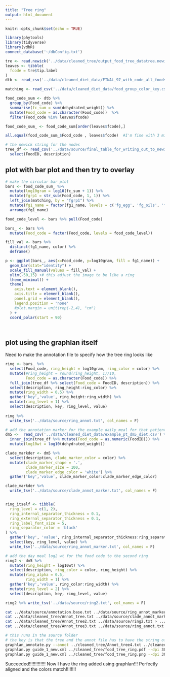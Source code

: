 ```yaml
---
title: "Tree ring"
output: html_document
---
```


```r
knitr::opts_chunk$set(echo = TRUE)
```

```r
library(phytools)
library(tidyverse)
library(vdbR)
connect_database('~/dbConfig.txt')

```

```r
tre <- read.newick('../data/cleaned_tree/output_food_tree_datatree.newick')
leaves <- tibble(
  fcode = tre$tip.label
)
dtb <- read_csv('../data/cleaned_diet_data/FINAL_97_with_code_all_foods_drt_with_EN_finalized.csv')

matching <- read_csv('../data/cleaned_diet_data/food_group_color_key.csv', col_types = 'ccc')

food_code_sum <- dtb %>% 
  group_by(Food_code) %>% 
  summarise(fc_sum = sum(dehydrated_weight)) %>% 
  mutate(Food_code = as.character(Food_code))  %>% 
  filter(Food_code %in% leaves$fcode)

food_code_sum_ <- food_code_sum[order(leaves$fcode),]

all.equal(food_code_sum_$Food_code , leaves$fcode)  #I'm fine with 3 mismatches. they are very close anyway
```

```r
# the newick string for the nodes
tree_df <- read_csv('../data/source/final_table_for_writing_out_to_newick.csv', col_types = cols(.default = col_character())) %>% 
  select(FoodID, description)
```


## plot with bar plot and then try to overlay

```r
# make the circular bar plot
bars <- food_code_sum_ %>% 
  mutate(log10gram = log10(fc_sum + 1)) %>% 
  mutate(fgrp1 = str_sub(Food_code, 1, 1)) %>% 
  left_join(matching, by = "fgrp1") %>% 
  mutate(fg1_name = factor(fg1_name, levels = c('fg_egg', 'fg_oils', 'fg_legume', 'fg_fruit', 'fg_sweets', 'fg_milk','fg_meat', 'fg_veggie', 'fg_grain' ))) %>% 
  arrange(fg1_name)

food_code_level <- bars %>% pull(Food_code)

bars_ <- bars %>% 
  mutate(Food_code = factor(Food_code, levels = food_code_level))

fill_val <- bars %>% 
  distinct(fg1_name, color) %>% 
  deframe()
```
```r
p <- ggplot(bars_, aes(x=Food_code, y=log10gram, fill = fg1_name)) +  
  geom_bar(stat="identity") +
  scale_fill_manual(values = fill_val) +
  ylim(-50,15) +# this adjust the image to be like a ring
  theme_minimal() +
  theme(
    axis.text = element_blank(),
    axis.title = element_blank(),
    panel.grid = element_blank(),
    legend.position = 'none'
    #plot.margin = unit(rep(-2,4), "cm")    
  ) +
  coord_polar(start = 90)

  
```

## plot using the graphlan itself
 
Need to make the annotation file to specify how the tree ring looks like

```r
ring <- bars_ %>% 
  select(Food_code, ring_height = log10gram, ring_color = color) %>% 
  mutate(#ring_height = round(ring_height, 1)/10,
         Food_code = as.character(Food_code)) %>% 
  full_join(tree_df %>% select(Food_code = FoodID, description)) %>% 
  select(description, ring_height:ring_color) %>% 
  mutate(ring_width = 0.5) %>% 
  gather('key','value', ring_height:ring_width) %>% 
  mutate(ring_level = 1) %>% 
  select(description, key, ring_level, value) 
  
ring %>% 
  write_tsv('../data/source/ring_annot.txt', col_names = F)
```

```r
# add the annotation marker for the example daily meal for that patient 
dm5 <-  read_csv('../data/cleaned_diet_data/example_pt_dm5_diet.csv') %>% 
  inner_join(tree_df %>% mutate(Food_code = as.numeric(FoodID))) %>% 
  mutate(log10wt = log10(dehydrated_weight))

clade_markder <- dm5 %>% 
  select(description, clade_marker_color = color) %>% 
  mutate(clade_marker_shape = '.',
         clade_marker_size = 100,
         clade_marker_edge_color = 'white') %>% 
  gather('key','value', clade_marker_color:clade_marker_edge_color)

clade_markder %>% 
  write_tsv('../data/source/clade_annot_marker.txt', col_names = F)


ring_itself <- tibble(
  ring_level = c(1, 2),
  ring_internal_separator_thickness = 0.1,
  ring_external_separator_thickness = 0.1,
  ring_label_font_size = 5,
  ring_separator_color = 'black'
) %>% 
  gather('key', 'value', ring_internal_separator_thickness:ring_separator_color) %>% 
  select(key, ring_level, value) %>% 
  write_tsv('../data/source/ring_annot_marker.txt', col_names = F)
```

```r
# add the day meal log2 wt for the food code to the second ring
ring2 <- dm5 %>% 
  mutate(ring_height = log10wt) %>% 
  select(description, ring_color = color, ring_height) %>% 
  mutate(ring_alpha = 0.5,
         ring_width = 1) %>% 
  gather('key','value', ring_color:ring_width) %>% 
  mutate(ring_level = 2) %>% 
  select(description, key, ring_level, value) 

ring2 %>% write_tsv('../data/source/ring2.txt', col_names = F)
```

    
```bash
cat ../data/source/annotation.base.txt ../data/source/ring_annot_marker.txt > ../data/cleaned_tree/Annot_tree.txt
cat ../data/cleaned_tree/Annot_tree.txt ../data/source/clade_annot_marker.txt > ../data/cleaned_tree/Annot_tree2.txt
cat ../data/cleaned_tree/Annot_tree2.txt ../data/source/ring2.txt > ../data/cleaned_tree/Annot_tree3.txt
cat ../data/cleaned_tree/Annot_tree3.txt ../data/source/ring_annot.txt > ../data/cleaned_tree/Annot_tree4.txt 
```

```bash
# this runs in the source folder 
# the key is that the tree and the annot file has to have the string of food name as leaves 
graphlan_annotate.py --annot ../cleaned_tree/Annot_tree4.txt ../cleaned_tree/output_food_tree_datatree_name.newick  guide_1_new.xml
graphlan.py guide_1_new.xml ../cleaned_tree/food_tree_ring.pdf --dpi 300 --size 4 --pad 0
graphlan.py guide_1_new.xml ../cleaned_tree/food_tree_ring.png --dpi 300 --size 4 --pad 0
```

Succeeded!!!!!!!!!!!!! Now I have the ring added using graphlan!!! Perfectly aligned and the colors match!!!!!!!!